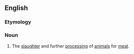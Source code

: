 ==English==

===Etymology===
{{compound|en|meat|packing}}

===Noun===
{{en-noun|-}}

# {{lb|en|US}} The [[slaughter]] and further [[processing]] of [[animal]]s for [[meat]].